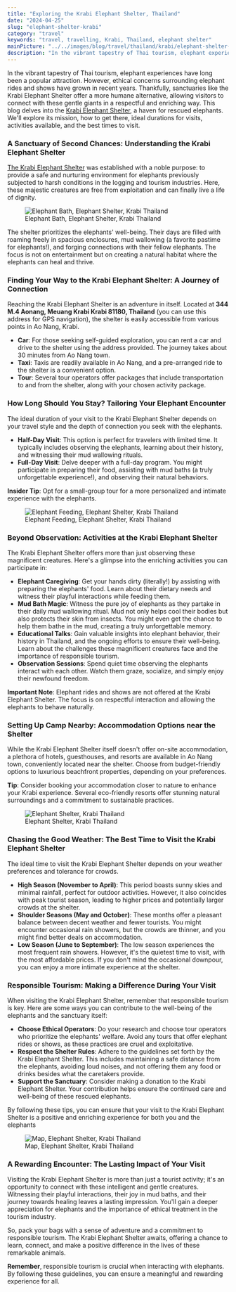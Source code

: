 ```yaml
---
title: "Exploring the Krabi Elephant Shelter, Thailand"
date: "2024-04-25"
slug: "elephant-shelter-krabi"
category: "travel"
keywords: "travel, travelling, Krabi, Thailand, elephant shelter"
mainPicture: "../../images/blog/travel/thailand/krabi/elephant-shelter-1.png"
description: "In the vibrant tapestry of Thai tourism, elephant experiences have long been a popular attraction. However, ethical concerns surrounding elephant rides and shows have grown in recent years."
---
```


In the vibrant tapestry of Thai tourism, elephant experiences have long been a popular attraction. However, ethical concerns surrounding elephant rides and shows have grown in recent years. Thankfully, sanctuaries like the Krabi Elephant Shelter offer a more humane alternative, allowing visitors to connect with these gentle giants in a respectful and enriching way.
This blog delves into the <a href="https://krabielephantshelter.com/" target="_blank">Krabi Elephant Shelter</a>, a haven for rescued elephants. We'll explore its mission, how to get there, ideal durations for visits, activities available, and the best times to visit.

<h3>A Sanctuary of Second Chances: Understanding the Krabi Elephant Shelter</h3>
<p>
<a href="https://krabielephantshelter.com/" target="_blank">The Krabi Elephant Shelter</a> was established with a noble purpose: to provide a safe and nurturing environment for elephants previously subjected to harsh conditions in the logging and tourism industries. Here, these majestic creatures are free from exploitation and can finally live a life of dignity.
</p>

<figure>
  <img src="../../images/blog/travel/thailand/krabi/elephant-shelter-2.png" alt="Elephant Bath, Elephant Shelter, Krabi Thailand"></img>
  <figcaption>Elephant Bath, Elephant Shelter, Krabi Thailand</figcaption>
</figure>
<p>
The shelter prioritizes the elephants' well-being.  Their days are filled with roaming freely in spacious enclosures, mud wallowing (a favorite pastime for elephants!), and forging connections with their fellow elephants.  The focus is not on entertainment but on creating a natural habitat where the elephants can heal and thrive.
</p>

<h3>Finding Your Way to the Krabi Elephant Shelter: A Journey of Connection</h3>
<p>
Reaching the Krabi Elephant Shelter is an adventure in itself.  Located at <b>344 M.4 Aonang, Meuang Krabi Krabi 81180, Thailand</b> (you can use this address for GPS navigation), the shelter is easily accessible from various points in Ao Nang, Krabi.
<ul>
    <li><b>Car</b>: For those seeking self-guided exploration, you can rent a car and drive to the shelter using the address provided. The journey takes about 30 minutes from Ao Nang town.</li>
    <li><b>Taxi</b>: Taxis are readily available in Ao Nang, and a pre-arranged ride to the shelter is a convenient option.</li>
    <li><b>Tour</b>: Several tour operators offer packages that include transportation to and from the shelter, along with your chosen activity package.</li>
</ul>
</p>

<h3>How Long Should You Stay? Tailoring Your Elephant Encounter</h3>

<p>
The ideal duration of your visit to the Krabi Elephant Shelter depends on your travel style and the depth of connection you seek with the elephants.
<ul>
    <li><b>Half-Day Visit</b>: This option is perfect for travelers with limited time. It typically includes observing the elephants, learning about their history, and witnessing their mud wallowing rituals.</li>
    <li><b>Full-Day Visit</b>: Delve deeper with a full-day program. You might participate in preparing their food, assisting with mud baths (a truly unforgettable experience!), and observing their natural behaviors.</li>
</ul>
</p>

<p>
    <b>Insider Tip</b>: Opt for a small-group tour for a more personalized and intimate experience with the elephants.
</p>

<figure>
  <img src="../../images/blog/travel/thailand/krabi/elephant-shelter-3.png" alt="Elephant Feeding, Elephant Shelter, Krabi Thailand"></img>
  <figcaption>Elephant Feeding, Elephant Shelter, Krabi Thailand</figcaption>
</figure>

<h3>Beyond Observation: Activities at the Krabi Elephant Shelter</h3>
<p>
The Krabi Elephant Shelter offers more than just observing these magnificent creatures. Here's a glimpse into the enriching activities you can participate in:
</p>

<p>
<ul>
    <li><b>Elephant Caregiving</b>: Get your hands dirty (literally!) by assisting with preparing the elephants' food. Learn about their dietary needs and witness their playful interactions while feeding them.</li>
    <li><b>Mud Bath Magic</b>: Witness the pure joy of elephants as they partake in their daily mud wallowing ritual. Mud not only helps cool their bodies but also protects their skin from insects. You might even get the chance to help them bathe in the mud, creating a truly unforgettable memory.</li>
    <li><b>Educational Talks</b>: Gain valuable insights into elephant behavior, their history in Thailand, and the ongoing efforts to ensure their well-being. Learn about the challenges these magnificent creatures face and the importance of responsible tourism.</li>
    <li><b>Observation Sessions</b>: Spend quiet time observing the elephants interact with each other. Watch them graze, socialize, and simply enjoy their newfound freedom.</li>
</ul>
<b>Important Note</b>: Elephant rides and shows are not offered at the Krabi Elephant Shelter. The focus is on respectful interaction and allowing the elephants to behave naturally.
</p>

<h3>Setting Up Camp Nearby: Accommodation Options near the Shelter</h3>
<p>
While the Krabi Elephant Shelter itself doesn't offer on-site accommodation, a plethora of hotels, guesthouses, and resorts are available in Ao Nang town, conveniently located near the shelter. Choose from budget-friendly options to luxurious beachfront properties, depending on your preferences.
</p>
<b>Tip</b>: Consider booking your accommodation closer to nature to enhance your Krabi experience. Several eco-friendly resorts offer stunning natural surroundings and a commitment to sustainable practices.
<figure>
  <img src="../../images/blog/travel/thailand/krabi/elephant-shelter-1.png" alt="Elephant Shelter, Krabi Thailand"></img>
  <figcaption>Elephant Shelter, Krabi Thailand</figcaption>
</figure>

<h3>Chasing the Good Weather: The Best Time to Visit the Krabi Elephant Shelter</h3>
<p>
The ideal time to visit the Krabi Elephant Shelter depends on your weather preferences and tolerance for crowds.
<ul>
    <li><b>High Season (November to April)</b>:  This period boasts sunny skies and minimal rainfall, perfect for outdoor activities.  However, it also coincides with peak tourist season, leading to higher prices and potentially larger crowds at the shelter.</li>
    <li><b>Shoulder Seasons (May and October)</b>: These months offer a pleasant balance between decent weather and fewer tourists. You might encounter occasional rain showers, but the crowds are thinner, and you might find better deals on accommodation.</li>
    <li><b>Low Season (June to September)</b>: The low season experiences the most frequent rain showers. However, it's the quietest time to visit, with the most affordable prices. If you don't mind the occasional downpour, you can enjoy a more intimate experience at the shelter.</li>
</ul>
</p>

<h3>Responsible Tourism: Making a Difference During Your Visit</h3>
<p>
When visiting the Krabi Elephant Shelter, remember that responsible tourism is key. Here are some ways you can contribute to the well-being of the elephants and the sanctuary itself:

<ul>
    <li><b>Choose Ethical Operators</b>: Do your research and choose tour operators who prioritize the elephants' welfare. Avoid any tours that offer elephant rides or shows, as these practices are cruel and exploitative.</li>
    <li><b>Respect the Shelter Rules</b>: Adhere to the guidelines set forth by the Krabi Elephant Shelter. This includes maintaining a safe distance from the elephants, avoiding loud noises, and not offering them any food or drinks besides what the caretakers provide.</li>
    <li><b>Support the Sanctuary</b>: Consider making a donation to the Krabi Elephant Shelter. Your contribution helps ensure the continued care and well-being of these rescued elephants.</li>
</ul>
By following these tips, you can ensure that your visit to the Krabi Elephant Shelter is a positive and enriching experience for both you and the elephants
</p>

<figure>
  <img src="../../images/blog/travel/thailand/krabi/elephant-shelter-map.png" alt="Map, Elephant Shelter, Krabi Thailand"></img>
  <figcaption>Map, Elephant Shelter, Krabi Thailand</figcaption>
</figure>


<h3>A Rewarding Encounter: The Lasting Impact of Your Visit</h3>
<p>
Visiting the Krabi Elephant Shelter is more than just a tourist activity; it's an opportunity to connect with these intelligent and gentle creatures. Witnessing their playful interactions, their joy in mud baths, and their journey towards healing leaves a lasting impression. You'll gain a deeper appreciation for elephants and the importance of ethical treatment in the tourism industry.
</p>
<p>
So, pack your bags with a sense of adventure and a commitment to responsible tourism. The Krabi Elephant Shelter awaits, offering a chance to learn, connect, and make a positive difference in the lives of these remarkable animals.
</p>
<p>
<b>Remember</b>, responsible tourism is crucial when interacting with elephants. By following these guidelines, you can ensure a meaningful and rewarding experience for all.
</p>